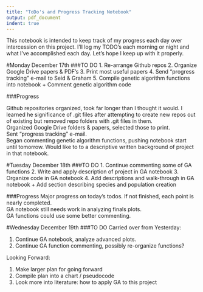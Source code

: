 ```yaml
---
title: "ToDo's and Progress Tracking Notebook"
output: pdf_document
indent: true
---
```


This notebook is intended to keep track of my progress each day over intercession on this project. I'll log my TODO's each morning or night and what I've accomplished each day. Let's hope I keep up with it properly.

#Monday December 17th
###TO DO
1. Re-arrange Github repos
2. Organize Google Drive papers & PDF's
3. Print most useful papers
4. Send "progress tracking" e-mail to Seid & Graham
5. Compile genetic algorithm functions into notebook
  + Comment genetic algorithm code

###Progress

Github repositories organized, took far longer than I thought it would. I learned he significance of .git files after attempting to create new repos out of existing but removed repo folders with .git files in them.  
Organized Google Drive folders & papers, selected those to print.  
Sent "progress tracking" e-mail.  
Began commenting genetic algorithm functions, pushing notebook start until tomorrow. Would like to to a descriptive written background of project in that notebook.  

#Tuesday December 18th
###TO DO
1. Continue commenting some of GA functions
2. Write and apply description of project in GA notebook
3. Organize code in GA notebook
4. Add descriptions and walk-through in GA notebook
  + Add section describing species and population creation

###Progress
Major progress on today's todos. If not finished, each point is nearly completed.  
GA notebook still needs work in analyzing finals plots.  
GA functions could use some better commenting.  

#Wednesday December 19th
###TO DO
Carried over from Yesterday:

1. Continue GA notebook, analyze advanced plots.
2. Continue GA function commenting, possibly re-organize functions?

Looking Forward:

1. Make larger plan for going forward
2. Compile plan into a chart / pseudocode
3. Look more into literature: how to apply GA to this project














